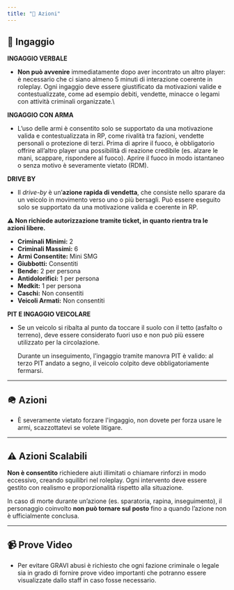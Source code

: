 ```yaml
---
title: "🚗 Azioni"
---
```


## 🔫 Ingaggio

**INGAGGIO VERBALE**

- **Non può avvenire** immediatamente dopo aver incontrato un altro player: è necessario che ci siano almeno 5 minuti di interazione coerente in roleplay. Ogni ingaggio deve essere giustificato da motivazioni valide e contestualizzate, come ad esempio debiti, vendette, minacce o legami con attività criminali organizzate.\\

**INGAGGIO CON ARMA**

- L’uso delle armi è consentito solo se supportato da una motivazione valida e contestualizzata in RP, come rivalità tra fazioni, vendette personali o protezione di terzi. Prima di aprire il fuoco, è obbligatorio offrire all’altro player una possibilità di reazione credibile (es. alzare le mani, scappare, rispondere al fuoco). Aprire il fuoco in modo istantaneo o senza motivo è severamente vietato (RDM).

**DRIVE BY**

- Il _drive-by_ è un’**azione rapida di vendetta**, che consiste nello sparare da un veicolo in movimento verso uno o più bersagli. Può essere eseguito solo se supportato da una motivazione valida e coerente in RP.

**⚠️ Non richiede autorizzazione tramite ticket, in quanto rientra tra le azioni libere.**

- **Criminali Minimi:** 2
- **Criminali Massimi:** 6
- **Armi Consentite:** Mini SMG
- **Giubbotti:** Consentiti
- **Bende:** 2 per persona
- **Antidolorifici:** 1 per persona
- **Medkit:** 1 per persona
- **Caschi:** Non consentiti
- **Veicoli Armati:** Non consentiti

**PIT E INGAGGIO VEICOLARE**

- Se un veicolo si ribalta al punto da toccare il suolo con il tetto (asfalto o terreno), deve essere considerato fuori uso e non può più essere utilizzato per la circolazione.

  Durante un inseguimento, l’ingaggio tramite manovra PIT è valido: al terzo PIT andato a segno, il veicolo colpito deve obbligatoriamente fermarsi.

---

## 🪖 Azioni

- È severamente vietato forzare l'ingaggio, non dovete per forza usare le armi, scazzottatevi se volete litigare.

---

## ⚠️ Azioni Scalabili

**Non è consentito** richiedere aiuti illimitati o chiamare rinforzi in modo eccessivo, creando squilibri nel roleplay. Ogni intervento deve essere gestito con realismo e proporzionalità rispetto alla situazione.

In caso di morte durante un’azione (es. sparatoria, rapina, inseguimento), il personaggio coinvolto **non può tornare sul posto** fino a quando l’azione non è ufficialmente conclusa.

---

## 📹 Prove Video

- Per evitare GRAVI abusi è richiesto che ogni fazione criminale o legale sia in grado di fornire prove video importanti che potranno essere visualizzate dallo staff in caso fosse necessario.
